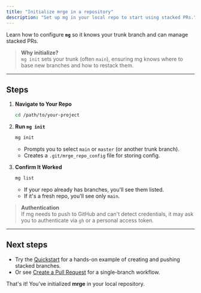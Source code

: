 ```yaml
---
title: "Initialize mrge in a repository"
description: "Set up mg in your local repo to start using stacked PRs."
---
```


Learn how to configure **`mg`** so it knows your trunk branch and can manage stacked PRs.

> **Why initialize?**  
> `mg init` sets your trunk (often `main`), ensuring mg knows where to base new branches and how to restack them.

---

## Steps

1. **Navigate to Your Repo**

   ```bash
   cd /path/to/your-project
   ```

2. **Run `mg init`**

   ```bash
   mg init
   ```

   - Prompts you to select `main` or `master` (or another trunk branch).
   - Creates a `.git/mrge_repo_config` file for storing config.

3. **Confirm It Worked**

   ```bash
   mg list
   ```

   - If your repo already has branches, you'll see them listed.
   - If it's a fresh repo, you'll see only `main`.

> **Authentication**  
> If mg needs to push to GitHub and can't detect credentials, it may ask you to authenticate via `gh` or a personal access token.

---

## Next steps

- Try the [Quickstart](/quickstart) for a hands-on example of creating and pushing stacked branches.
- Or see [Create a Pull Request](/how-to-guides/create-a-pull-request) for a single-branch workflow.

That's it! You've initialized **mrge** in your local repository.
